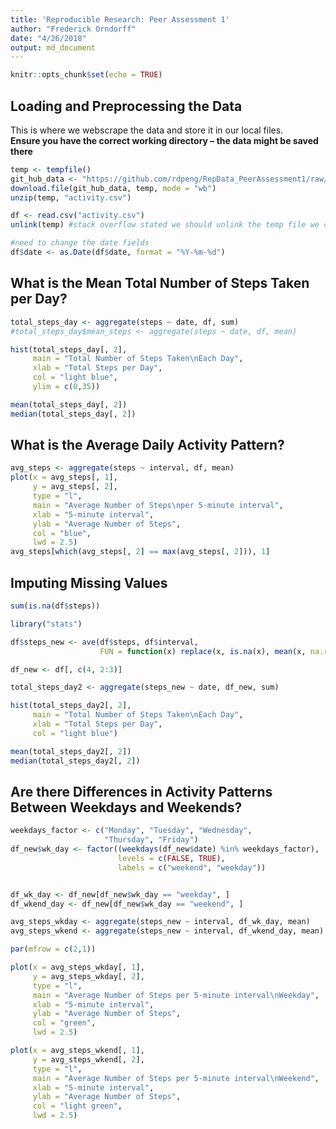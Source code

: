 ```yaml
---
title: 'Reproducible Research: Peer Assessment 1'
author: "Frederick Orndorff"
date: "4/26/2018"
output: md_document
---
```


```r
knitr::opts_chunk$set(echo = TRUE)
```

## Loading and Preprocessing the Data

This is where we webscrape the data and store it in our local files.  
**Ensure you have the correct working directory -- the data might be saved there**

```r
temp <- tempfile()
git_hub_data <- "https://github.com/rdpeng/RepData_PeerAssessment1/raw/master/activity.zip"
download.file(git_hub_data, temp, mode = "wb")
unzip(temp, "activity.csv")

df <- read.csv("activity.csv")
unlink(temp) #stack overflow stated we should unlink the temp file we created

#need to change the date fields
df$date <- as.Date(df$date, format = "%Y-%m-%d")
```

## What is the Mean Total Number of Steps Taken per Day?

```r
total_steps_day <- aggregate(steps ~ date, df, sum)
#total_steps_day$mean_steps <- aggregate(steps ~ date, df, mean)

hist(total_steps_day[, 2],
     main = "Total Number of Steps Taken\nEach Day",
     xlab = "Total Steps per Day",
     col = "light blue",
     ylim = c(0,35))

mean(total_steps_day[, 2])
median(total_steps_day[, 2])

```

## What is the Average Daily Activity Pattern?

```r
avg_steps <- aggregate(steps ~ interval, df, mean)
plot(x = avg_steps[, 1],
     y = avg_steps[, 2],
     type = "l",
     main = "Average Number of Steps\nper 5-minute interval",
     xlab = "5-minute interval",
     ylab = "Average Number of Steps",
     col = "blue",
     lwd = 2.5)
avg_steps[which(avg_steps[, 2] == max(avg_steps[, 2])), 1]
```

## Imputing Missing Values

```r
sum(is.na(df$steps))

library("stats")

df$steps_new <- ave(df$steps, df$interval,
                    FUN = function(x) replace(x, is.na(x), mean(x, na.rm = TRUE)))

df_new <- df[, c(4, 2:3)]

total_steps_day2 <- aggregate(steps_new ~ date, df_new, sum)

hist(total_steps_day2[, 2],
     main = "Total Number of Steps Taken\nEach Day",
     xlab = "Total Steps per Day",
     col = "light blue")

mean(total_steps_day2[, 2])
median(total_steps_day2[, 2])
```

## Are there Differences in Activity Patterns Between Weekdays and Weekends?

```r
weekdays_factor <- c("Monday", "Tuesday", "Wednesday",
                     "Thursday", "Friday")
df_new$wk_day <- factor((weekdays(df_new$date) %in% weekdays_factor),
                        levels = c(FALSE, TRUE),
                        labels = c("weekend", "weekday"))


df_wk_day <- df_new[df_new$wk_day == "weekday", ]
df_wkend_day <- df_new[df_new$wk_day == "weekend", ]

avg_steps_wkday <- aggregate(steps_new ~ interval, df_wk_day, mean)
avg_steps_wkend <- aggregate(steps_new ~ interval, df_wkend_day, mean)

par(mfrow = c(2,1))

plot(x = avg_steps_wkday[, 1],
     y = avg_steps_wkday[, 2],
     type = "l",
     main = "Average Number of Steps per 5-minute interval\nWeekday",
     xlab = "5-minute interval",
     ylab = "Average Number of Steps",
     col = "green",
     lwd = 2.5)

plot(x = avg_steps_wkend[, 1],
     y = avg_steps_wkend[, 2],
     type = "l",
     main = "Average Number of Steps per 5-minute interval\nWeekend",
     xlab = "5-minute interval",
     ylab = "Average Number of Steps",
     col = "light green",
     lwd = 2.5)
```

